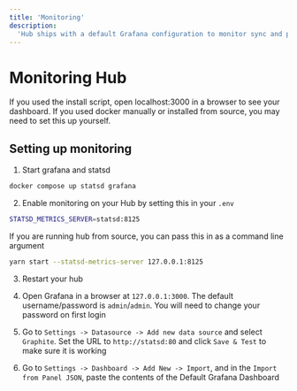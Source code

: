 ```yaml
---
title: 'Monitoring'
description:
  'Hub ships with a default Grafana configuration to monitor sync and perf.'
---
```


# Monitoring Hub

If you used the install script, open localhost:3000 in a browser to see your dashboard. If you used docker manually or installed from source, you may need to set this up yourself. 

## Setting up monitoring

1. Start grafana and statsd
```bash
docker compose up statsd grafana
```

2. Enable monitoring on your Hub by setting this in your `.env`
```bash
STATSD_METRICS_SERVER=statsd:8125
```

If you are running hub from source, you can pass this in as a command line argument
```bash
yarn start --statsd-metrics-server 127.0.0.1:8125
```
3. Restart your hub

4. Open Grafana in a browser at `127.0.0.1:3000`. The default username/password is `admin`/`admin`. You will need to change your password on first login

5. Go to `Settings -> Datasource -> Add new data source` and select `Graphite`. Set the URL to `http://statsd:80` and click `Save & Test` to make sure it is working

6. Go to `Settings -> Dashboard -> Add New -> Import`, and in the `Import from Panel JSON`, paste the contents of the Default Grafana Dashboard
